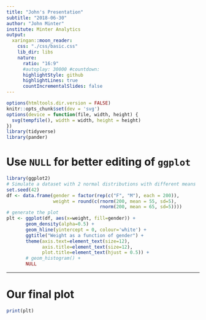 ```yaml
---
title: "John's Presentation"
subtitle: "2018-06-30"
author: "John Minter"
institute: Minter Analytics
output:
  xaringan::moon_reader:
    css: "./css/basic.css"
    lib_dir: libs
    nature:
      ratio: "16:9"
      #autoplay: 30000 #countdown: 
      highlightStyle: github
      highlightLines: true
      countIncrementalSlides: false
---
```


```r
options(htmltools.dir.version = FALSE)
knitr::opts_chunk$set(dev = 'svg')
options(device = function(file, width, height) {
  svg(tempfile(), width = width, height = height)
})
library(tidyverse)
library(pander)
```

# Use `NULL` for better editing of `ggplot`


```r
library(ggplot2)
# Simulate a dataset with 2 normal distributions with different means
set.seed(42)
df <- data.frame(gender = factor(rep(c("F", "M"), each = 200)),
                 weight = round(c(rnorm(200, mean = 55, sd=5),
                                  rnorm(200, mean = 65, sd=5))))
# generate the plot
plt <- ggplot(df, aes(x=weight, fill=gender)) +
       geom_density(alpha=0.5) +
       geom_hline(yintercept = 0, colour='white') +
       ggtitle("Weight as a function of gender") +
       theme(axis.text=element_text(size=12),
             axis.title=element_text(size=12),
             plot.title=element_text(hjust = 0.5)) +
       # geom_histogram() +
       NULL
```

---

# Our final plot

```r
print(plt)
```


